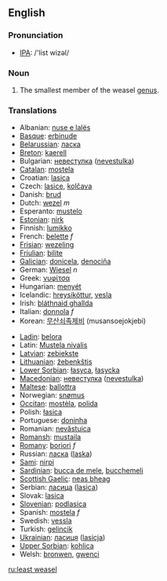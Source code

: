 ==English==

===Pronunciation===
*[[w:IPA|IPA]]: /'list wizəl/

===Noun===
{{wikipedia}}
{{en-noun|sg=[[least]] [[weasel]]}}

# The smallest member of the weasel [[genus]].

===Translations===
{{top}}
*Albanian: [[nuse e lalës]]
*[[Basque]]: [[erbinude]]
*[[Belarussian]]: [[ласка]]
*[[Breton]]: [[kaerell]]
*Bulgarian: [[невестулка]] ([[nevestulka]])
*[[Catalan]]: [[mostela]]
*Croatian: [[lasica]]
*Czech: [[lasice]], [[kolčava]]
*Danish: [[brud]]
*Dutch: [[wezel]] ''m''
*Esperanto: [[mustelo]]
*[[Estonian]]: [[nirk]]
*Finnish: [[lumikko]]
*French: [[belette]] ''f''
*[[Frisian]]: [[wezeling]]
*[[Friulian]]: [[bilite]]
*[[Galician]]: [[donicela]], [[denociña]]
*German: [[Wiesel]] ''n''
*Greek: [[νυφίτσα]] '' ''
*Hungarian: [[menyét]]
*Icelandic: [[hreysiköttur]], [[vesla]]
*Irish: [[bláthnaid ghallda]]
*Italian: [[donnola]] ''f''
*Korean: [[무산쇠족제비]] (musansoejokjebi)
{{mid}}
*[[Ladin]]: [[belora]]
*Latin: [[Mustela nivalis]] '' ''
*[[Latvian]]: [[zebiekste]]
*[[Lithuanian]]: [[žebenkštis]]
*[[Lower Sorbian]]: [[łasyca]], [[łasycka]]
*[[Macedonian]]: [[невестулка]] ([[nevestulka]])
*[[Maltese]]: [[ballottra]]
*Norwegian: [[snømus]]
*[[Occitan]]: [[mostèla]], [[polida]]
*Polish: [[łasica]] '' ''
*Portuguese: [[doninha]]
*Romanian: [[nevăstuica]]
*[[Romansh]]: [[mustaila]]
*[[Romany]]: [[boriori]] ''f''
*Russian: [[ласка]] ([[laska]]) '' ''
*[[Sami]]: [[nirpi]]
*[[Sardinian]]: [[bucca de mele]], [[bucchemeli]]
*[[Scottish Gaelic]]: [[neas bheag]]
*Serbian: [[ласица]] ([[lasica]])
*Slovak: [[lasica]]
*[[Slovenian]]: [[podlasica]]
*Spanish: [[mostela]] ''f''
*Swedish: [[vessla]]
*Turkish: [[gelincik]]
*[[Ukrainian]]: [[ласиця]] ([[lasicja]])
*[[Upper Sorbian]]: [[kohlica]]
*Welsh: [[bronwen]], [[gwenci]]
{{bottom}}

[[ru:least weasel]]